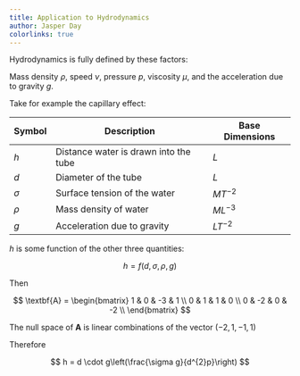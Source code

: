 ```yaml
---
title: Application to Hydrodynamics
author: Jasper Day
colorlinks: true
---
```


Hydrodynamics is fully defined by these factors:

Mass density $\rho$, speed $\nu$, pressure $p$, viscosity $\mu$, and the acceleration due to gravity $g$.

Take for example the capillary effect:

| Symbol | Description | Base Dimensions |
|---|---|---|
| $h$ | Distance water is drawn into the tube | $L$ |
| $d$ | Diameter of the tube | $L$ |
| $\sigma$ | Surface tension of the water | $MT^{-2}$ |
| $\rho$ | Mass density of water | $ML^{-3}$ |
| $g$ | Acceleration due to gravity | $LT^{-2}$ |

$h$ is some function of the other three quantities:

$$
h = f\left( d, \sigma, \rho, g \right)
$$

Then 

$$
\textbf{A} = \begin{bmatrix}
    1 & 0 & -3 & 1 \\
    0 & 1 & 1 & 0 \\
    0 & -2 & 0 & -2 \\
\end{bmatrix}
$$

The null space of $\textbf{A}$ is linear combinations of the vector $\left(-2, 1, -1, 1\right)$

Therefore 

$$
h = d \cdot g\left(\frac{\sigma g}{d^{2}p}\right)
$$
